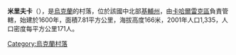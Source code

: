 {{coord|49|55|54|N|30|37|18|E|scale:30000|display=title}}

'''米里夫卡'''（{{lang-uk|Мирівка}}），是[[烏克蘭|烏克蘭]]的村落，位於該國中北部[[基輔州|基輔州]]，由[[卡哈爾雷克區|卡哈爾雷克區]]負責管轄，始建於1600年，面積7.81平方公里，海拔高度166米，2001年人口1,335，人口密度每平方公里171人。

{{Ukraine-geo-stub}}
[[Category:烏克蘭村落|Category:烏克蘭村落]]